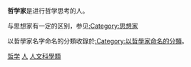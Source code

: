 {{Catnav|頁面分類|人物|各職業人物}}
{{Catnav|頁面分類|人文學科|哲学}}
{{Category-哲学家/header}}
<br clear="all" />
{{Commonscat|Philosophers}}
{{Portal|哲学}}

'''哲学家'''是进行哲学思考的人。

与思想家有一定的区别，参见[[:Category:思想家|:Category:思想家]]

以哲學家名字命名的分類收錄於[[:Category:以哲學家命名的分類|:Category:以哲學家命名的分類]]。
{{Catmore}}

[[Category:哲学|]]
[[Category:各類學家|人]]
[[Category:人文科學類|]]